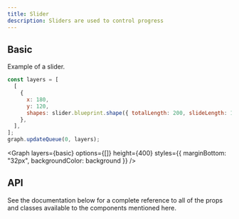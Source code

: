 ```yaml
---
title: Slider
description: Sliders are used to control progress
---
```


## Basic

Example of a slider.

```js
const layers = [
  [
    {
      x: 180,
      y: 120,
      shapes: slider.blueprint.shape({ totalLength: 200, slideLength: 120, barWidth: 3, slideWidth: 3, radius: 6, style: sliderStyle.normal }),
    },
  ],
];
graph.updateQueue(0, layers);
```

<Graph layers={basic} options={[]} height={400} styles={{ marginBottom: "32px", backgroundColor: background }} />

## API

See the documentation below for a complete reference to all of the props and classes available to the components mentioned here.
